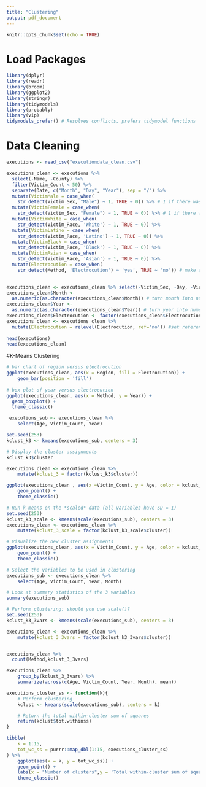 ```yaml
---
title: "Clustering"
output: pdf_document
---
```


```r
knitr::opts_chunk$set(echo = TRUE)
```

# Load Packages
```r
library(dplyr)
library(readr)
library(broom)
library(ggplot2)
library(stringr)
library(tidymodels) 
library(probably)
library(vip)
tidymodels_prefer() # Resolves conflicts, prefers tidymodel functions
```

# Data Cleaning
```r
executions <- read_csv("executiondata_clean.csv")

executions_clean <- executions %>%
  select(-Name, -County) %>%
  filter(Victim_Count < 50) %>%
  separate(Date, c("Month", "Day", "Year"), sep = "/") %>%
  mutate(VictimMale = case_when(
    str_detect(Victim_Sex, "Male") ~ 1, TRUE ~ 0)) %>% # 1 if there was male victim(s)
  mutate(VictimFemale = case_when(
    str_detect(Victim_Sex, "Female") ~ 1, TRUE ~ 0)) %>% # 1 if there was female victim(s)
  mutate(VictimWhite = case_when(
    str_detect(Victim_Race, 'White') ~ 1, TRUE ~ 0)) %>%
  mutate(VictimLatino = case_when(
    str_detect(Victim_Race, 'Latino') ~ 1, TRUE ~ 0)) %>%
  mutate(VictimBlack = case_when(
    str_detect(Victim_Race, 'Black') ~ 1, TRUE ~ 0)) %>%
  mutate(VictimAsian = case_when(
    str_detect(Victim_Race, 'Asian') ~ 1, TRUE ~ 0)) %>%
  mutate(Electrocution = case_when(
    str_detect(Method, 'Electrocution') ~ 'yes', TRUE ~ 'no')) # make a variable that shows if the person was electrocuted
 

executions_clean <- executions_clean %>% select(-Victim_Sex, -Day, -Victim_Race)
executions_clean$Month <-
  as.numeric(as.character(executions_clean$Month)) # turn month into numeric variable
executions_clean$Year <-
  as.numeric(as.character(executions_clean$Year)) # turn year into numeric variable
executions_clean$Electrocution <- factor(executions_clean$Electrocution, ordered = FALSE )
executions_clean <- executions_clean %>%
  mutate(Electrocution = relevel(Electrocution, ref='no')) #set reference level
  
head(executions)
head(executions_clean)


```

#K-Means Clustering
```r
# bar chart of region versus electrocution
ggplot(executions_clean, aes(x = Region, fill = Electrocution)) +
    geom_bar(position = 'fill')
  
# box plot of year versus electrocution
ggplot(executions_clean, aes(x = Method, y = Year)) + 
  geom_boxplot() + 
  theme_classic()
```
```r
 executions_sub <- executions_clean %>%
    select(Age, Victim_Count, Year)

```




```r
set.seed(253)
kclust_k3 <- kmeans(executions_sub, centers = 3)

# Display the cluster assignments
kclust_k3$cluster
```

```r
executions_clean <- executions_clean %>%
    mutate(kclust_3 = factor(kclust_k3$cluster))
```

```r
ggplot(executions_clean , aes(x =Victim_Count, y = Age, color = kclust_3)) +
    geom_point() + 
    theme_classic()
```

```r
# Run k-means on the *scaled* data (all variables have SD = 1)
set.seed(253)
kclust_k3_scale <- kmeans(scale(executions_sub), centers = 3)
executions_clean <- executions_clean %>%
    mutate(kclust_3_scale = factor(kclust_k3_scale$cluster))

# Visualize the new cluster assignments
ggplot(executions_clean, aes(x = Victim_Count, y = Age, color = kclust_3_scale)) +
    geom_point() + 
    theme_classic()

```
```r
# Select the variables to be used in clustering
executions_sub <- executions_clean %>%
    select(Age, Victim_Count, Year, Month)

# Look at summary statistics of the 3 variables
summary(executions_sub)
```

```r
# Perform clustering: should you use scale()?
set.seed(253)
kclust_k3_3vars <- kmeans(scale(executions_sub), centers = 3)

executions_clean <- executions_clean %>%
    mutate(kclust_3_3vars = factor(kclust_k3_3vars$cluster))


executions_clean %>%
  count(Method,kclust_3_3vars)
```
```r
executions_clean %>%
    group_by(kclust_3_3vars) %>%
    summarize(across(c(Age, Victim_Count, Year, Month), mean))
```
```r
executions_cluster_ss <- function(k){
    # Perform clustering
    kclust <- kmeans(scale(executions_sub), centers = k)

    # Return the total within-cluster sum of squares
    return(kclust$tot.withinss)
}

tibble(
    k = 1:15,
    tot_wc_ss = purrr::map_dbl(1:15, executions_cluster_ss)
) %>% 
    ggplot(aes(x = k, y = tot_wc_ss)) +
    geom_point() + 
    labs(x = "Number of clusters",y = 'Total within-cluster sum of squares') + 
    theme_classic()
```

